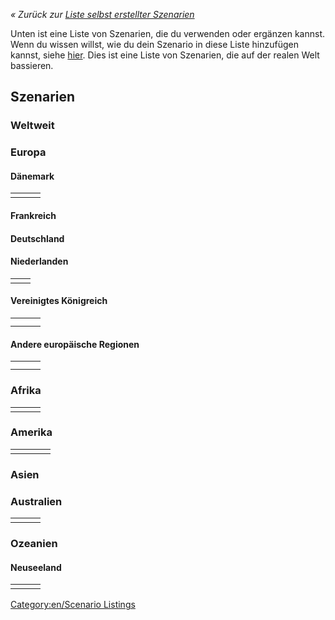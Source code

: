 ''« Zurück zur [[Main/de/Liste selbst erstellter Szenarien|Liste selbst erstellter Szenarien]]''

Unten ist eine Liste von Szenarien, die du verwenden oder ergänzen kannst. Wenn du wissen willst, wie du dein Szenario in diese Liste hinzufügen kannst, siehe [[Main/en/List of player-made scenarios|hier]]. Dies ist eine Liste von Szenarien, die auf der realen Welt bassieren.

==Szenarien==

=== Weltweit ===

{{Scenario:CarstsWorldScenario}}

=== Europa ===

{{Scenario:Europe}}

==== Dänemark ====

{|
|- valign="top"
|style="border:none;background:white"|
{{Scenario:Denmark}}

|style="border:none;background:white"|
{{Scenario:Oresund}}

|style="border:none;background:white"|
<!-- {{ ... }} -->

|}

==== Frankreich ====

{{Scenario:South West France}}

==== Deutschland ====

{{Scenario:German Reunification}}

==== Niederlanden ====

{|
|- valign="top"
|style="border:none;background:white"|
{{Scenario:Flevoland}} 

|style="border:none;background:white"|
{{Scenario:The Netherlands}}

|}

==== Vereinigtes Königreich ====

{|
|- valign="top"
|style="border:none;background:white"|
{{scenario:North_England}}

|style="border:none;background:white"|
{{Scenario:North-West Europe}}

|style="border:none;background:white"|
{{scenario:Northumberland, England}} 

|- valign="top"
|style="border:none;background:white"|
{{scenario:South Yorkshire}} 

|style="border:none;background:white"|
{{Scenario:United Kingdom}}

|style="border:none;background:white"|
{{Scenario:Isle Of Wight}}

|}

==== Andere europäische Regionen ====

{|
|- valign="top"
|style="border:none;background:white"|
{{Scenario:Iceland}}

|style="border:none;background:white"|
{{Scenario:Italy}}

|style="border:none;background:white"|
{{Scenario:Lithuania}}

|- valign="top"
|style="border:none;background:white"|
{{Scenario:Latvia}}

|style="border:none;background:white"|
{{Scenario:Malta}}

|style="border:none;background:white"|
{{Scenario:Czech Republic}}

|}

=== Afrika ===

{|
|- valign="top"
|style="border:none;background:white"|
{{Scenario:Alexander to Karthoum}}

|style="border:none;background:white"|
<!-- {{ ... }} -->

|style="border:none;background:white"|
<!-- {{ ... }} -->

|}

=== Amerika ===

{|
|- valign="top"
|style="border:none;background:white"|
{{Scenario:Cuba}}

|style="border:none;background:white"|
{{Scenario:Florida}}

|style="border:none;background:white"|
{{Scenario:Jamaica}}

|style="border:none;background:white"|
{{Scenario:South America}}
|}



=== Asien ===


=== Australien ===

{|
|- valign="top"
|style="border:none;background:white"|
{{Scenario:Australia_Flat}}

|style="border:none;background:white"|
{{scenario:SE_Australia}} 

|style="border:none;background:white"|
{{Scenario:Tasmania}}

|}

=== Ozeanien ===


==== Neuseeland ====

{|
|- valign="top"
|style="border:none;background:white"|
{{Scenario:Chatham Islands}}

|style="border:none;background:white"|
{{Scenario:New Zealand_North Island}}

|style="border:none;background:white"|
{{scenario:New Zealand South Island arctic}} 

|}

[[Category:en/Scenario Listings]]